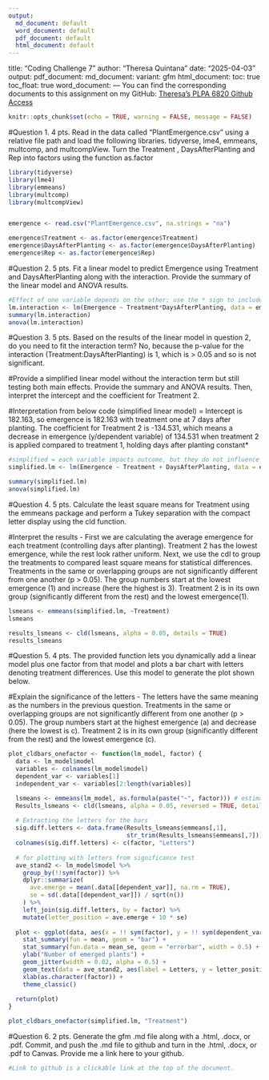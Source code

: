 ```yaml
---
output:
  md_document: default
  word_document: default
  pdf_document: default
  html_document: default
---
```

title: "Coding Challenge 7"
author: "Theresa Quintana"
date: "2025-04-03"
output:
  pdf_document:
  md_document:
      variant: gfm
  html_document:
    toc: true
    toc_float: true
  word_document:
---
You can find the corresponding documents to this assignment on my GitHub: 
[Theresa's PLPA 6820 Github Access](https://github.com/taq-poly/PLPA6820.git)

```r
knitr::opts_chunk$set(echo = TRUE, warning = FALSE, message = FALSE)
```

#Question 1.	4 pts. Read in the data called “PlantEmergence.csv” using a relative file path and load the following libraries. tidyverse, lme4, emmeans, multcomp, and multcompView. Turn the Treatment , DaysAfterPlanting  and Rep into factors using the function as.factor
```r
library(tidyverse)
library(lme4)
library(emmeans)
library(multcomp)
library(multcompView)


emergence <- read.csv("PlantEmergence.csv", na.strings = "na")

emergence$Treatment <- as.factor(emergence$Treatment)
emergence$DaysAfterPlanting <- as.factor(emergence$DaysAfterPlanting)
emergence$Rep <- as.factor(emergence$Rep)
```


#Question 2.	5 pts. Fit a linear model to predict Emergence using Treatment and DaysAfterPlanting along with the interaction. Provide the summary of the linear model and ANOVA results. 
```r
#Effect of one variable depends on the other; use the * sign to include the interaction
lm.interaction <- lm(Emergence ~ Treatment*DaysAfterPlanting, data = emergence)
summary(lm.interaction)
anova(lm.interaction)
```

#Question 3.	5 pts. Based on the results of the linear model in question 2, do you need to fit the interaction term? No, because the p-value for the interaction (Treatment:DaysAfterPlanting) is 1, which is > 0.05 and so is not significant.

#Provide a simplified linear model without the interaction term but still testing both main effects. Provide the summary and ANOVA results. Then, interpret the intercept and the coefficient for Treatment 2.

#Interpretation from below code (simplified linear model) = Intercept is 182.163, so emergence is 182.163 with treatment one at 7 days after planting. The coefficient for Treatment 2 is -134.531, which means a decrease in emergence (y/dependent variable) of 134.531 when treatment 2 is applied compared to treatment 1, holding days after planting constant*

```r
#simplified = each variable impacts outcome, but they do not influence each others effect (independent&additive); use the + sign for independent variables
simplified.lm <- lm(Emergence ~ Treatment + DaysAfterPlanting, data = emergence)

summary(simplified.lm)
anova(simplified.lm)

```

#Question 4.	5 pts. Calculate the least square means for Treatment using the emmeans package and perform a Tukey separation with the compact letter display using the cld function. 

#Interpret the results - First we are calculating the average emergence for each treatment (controlling days after planting). Treatment 2 has the lowest emergence, while the rest look rather uniform. Next, we use the cdl to group the treatments to compared least square means for statistical differences. Treatments in the same or overlapping groups are not significantly different from one another (p > 0.05). The group numbers start at the lowest emergence (1) and increase (here the highest is 3). Treatment 2 is in its own group (significantly different from the rest) and the lowest emergence(1).  
```r
lsmeans <- emmeans(simplified.lm, ~Treatment)
lsmeans

results_lsmeans <- cld(lsmeans, alpha = 0.05, details = TRUE)
results_lsmeans
```


#Question 5.	4 pts. The provided function lets you dynamically add a linear model plus one factor from that model and plots a bar chart with letters denoting treatment differences. Use this model to generate the plot shown below. 

#Explain the significance of the letters - The letters have the same meaning as the numbers in the previous question. Treatments in the same or overlapping groups are not significantly different from one another (p > 0.05). The group numbers start at the highest emergence (a) and decrease (here the lowest is c). Treatment 2 is in its own group (significantly different from the rest) and the lowest emergence (c).
```r
plot_cldbars_onefactor <- function(lm_model, factor) {
  data <- lm_model$model
  variables <- colnames(lm_model$model)
  dependent_var <- variables[1]
  independent_var <- variables[2:length(variables)]

  lsmeans <- emmeans(lm_model, as.formula(paste("~", factor))) # estimate lsmeans 
  Results_lsmeans <- cld(lsmeans, alpha = 0.05, reversed = TRUE, details = TRUE, Letters = letters) # contrast with Tukey adjustment by default.
  
  # Extracting the letters for the bars
  sig.diff.letters <- data.frame(Results_lsmeans$emmeans[,1], 
                                 str_trim(Results_lsmeans$emmeans[,7]))
  colnames(sig.diff.letters) <- c(factor, "Letters")
  
  # for plotting with letters from significance test
  ave_stand2 <- lm_model$model %>%
    group_by(!!sym(factor)) %>%
    dplyr::summarize(
      ave.emerge = mean(.data[[dependent_var]], na.rm = TRUE),
      se = sd(.data[[dependent_var]]) / sqrt(n())
    ) %>%
    left_join(sig.diff.letters, by = factor) %>%
    mutate(letter_position = ave.emerge + 10 * se)
  
  plot <- ggplot(data, aes(x = !! sym(factor), y = !! sym(dependent_var))) + 
    stat_summary(fun = mean, geom = "bar") +
    stat_summary(fun.data = mean_se, geom = "errorbar", width = 0.5) +
    ylab("Number of emerged plants") + 
    geom_jitter(width = 0.02, alpha = 0.5) +
    geom_text(data = ave_stand2, aes(label = Letters, y = letter_position), size = 5) +
    xlab(as.character(factor)) +
    theme_classic()
  
  return(plot)
}

plot_cldbars_onefactor(simplified.lm, "Treatment")

```



#Question 6.	2 pts. Generate the gfm .md file along with a .html, .docx, or .pdf. Commit, and push the .md file to github and turn in the .html, .docx, or .pdf to Canvas. Provide me a link here to your github.
```r
#Link to github is a clickable link at the top of the document.
```






